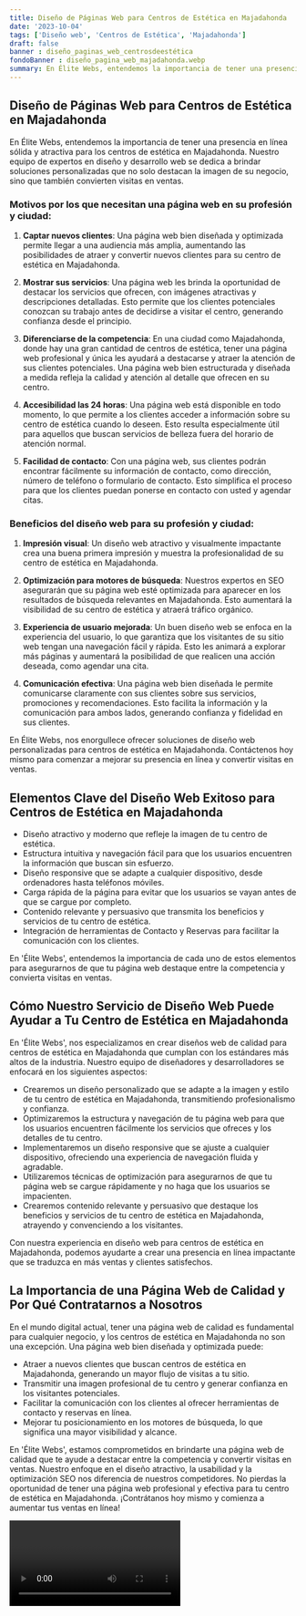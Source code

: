 ```yaml
---
title: Diseño de Páginas Web para Centros de Estética en Majadahonda
date: '2023-10-04'
tags: ['Diseño web', 'Centros de Estética', 'Majadahonda']
draft: false
banner : diseño_paginas_web_centrosdeestética
fondoBanner : diseño_pagina_web_majadahonda.webp
summary: En Élite Webs, entendemos la importancia de tener una presencia en línea sólida y atractiva para los centros de estética en Majadahonda. Nuestro equipo de expertos en diseño y desarrollo web se dedica a brindar soluciones personalizadas que no solo destacan la imagen de su negocio, sino que también convierten visitas en ventas.
---
```


## Diseño de Páginas Web para Centros de Estética en Majadahonda

En Élite Webs, entendemos la importancia de tener una presencia en línea sólida y atractiva para los centros de estética en Majadahonda. Nuestro equipo de expertos en diseño y desarrollo web se dedica a brindar soluciones personalizadas que no solo destacan la imagen de su negocio, sino que también convierten visitas en ventas.

### Motivos por los que necesitan una página web en su profesión y ciudad:

1. **Captar nuevos clientes**: Una página web bien diseñada y optimizada permite llegar a una audiencia más amplia, aumentando las posibilidades de atraer y convertir nuevos clientes para su centro de estética en Majadahonda.

2. **Mostrar sus servicios**: Una página web les brinda la oportunidad de destacar los servicios que ofrecen, con imágenes atractivas y descripciones detalladas. Esto permite que los clientes potenciales conozcan su trabajo antes de decidirse a visitar el centro, generando confianza desde el principio.

3. **Diferenciarse de la competencia**: En una ciudad como Majadahonda, donde hay una gran cantidad de centros de estética, tener una página web profesional y única les ayudará a destacarse y atraer la atención de sus clientes potenciales. Una página web bien estructurada y diseñada a medida refleja la calidad y atención al detalle que ofrecen en su centro.

4. **Accesibilidad las 24 horas**: Una página web está disponible en todo momento, lo que permite a los clientes acceder a información sobre su centro de estética cuando lo deseen. Esto resulta especialmente útil para aquellos que buscan servicios de belleza fuera del horario de atención normal.

5. **Facilidad de contacto**: Con una página web, sus clientes podrán encontrar fácilmente su información de contacto, como dirección, número de teléfono o formulario de contacto. Esto simplifica el proceso para que los clientes puedan ponerse en contacto con usted y agendar citas.

### Beneficios del diseño web para su profesión y ciudad:

1. **Impresión visual**: Un diseño web atractivo y visualmente impactante crea una buena primera impresión y muestra la profesionalidad de su centro de estética en Majadahonda.

2. **Optimización para motores de búsqueda**: Nuestros expertos en SEO asegurarán que su página web esté optimizada para aparecer en los resultados de búsqueda relevantes en Majadahonda. Esto aumentará la visibilidad de su centro de estética y atraerá tráfico orgánico.

3. **Experiencia de usuario mejorada**: Un buen diseño web se enfoca en la experiencia del usuario, lo que garantiza que los visitantes de su sitio web tengan una navegación fácil y rápida. Esto les animará a explorar más páginas y aumentará la posibilidad de que realicen una acción deseada, como agendar una cita.

4. **Comunicación efectiva**: Una página web bien diseñada le permite comunicarse claramente con sus clientes sobre sus servicios, promociones y recomendaciones. Esto facilita la información y la comunicación para ambos lados, generando confianza y fidelidad en sus clientes.

En Élite Webs, nos enorgullece ofrecer soluciones de diseño web personalizadas para centros de estética en Majadahonda. Contáctenos hoy mismo para comenzar a mejorar su presencia en línea y convertir visitas en ventas.

<GifSeo />

<Cta />

## Elementos Clave del Diseño Web Exitoso para Centros de Estética en Majadahonda

- Diseño atractivo y moderno que refleje la imagen de tu centro de estética.
- Estructura intuitiva y navegación fácil para que los usuarios encuentren la información que buscan sin esfuerzo.
- Diseño responsive que se adapte a cualquier dispositivo, desde ordenadores hasta teléfonos móviles.
- Carga rápida de la página para evitar que los usuarios se vayan antes de que se cargue por completo.
- Contenido relevante y persuasivo que transmita los beneficios y servicios de tu centro de estética.
- Integración de herramientas de Contacto y Reservas para facilitar la comunicación con los clientes.

En 'Élite Webs', entendemos la importancia de cada uno de estos elementos para asegurarnos de que tu página web destaque entre la competencia y convierta visitas en ventas.

## Cómo Nuestro Servicio de Diseño Web Puede Ayudar a Tu Centro de Estética en Majadahonda

En 'Élite Webs', nos especializamos en crear diseños web de calidad para centros de estética en Majadahonda que cumplan con los estándares más altos de la industria. Nuestro equipo de diseñadores y desarrolladores se enfocará en los siguientes aspectos:

- Crearemos un diseño personalizado que se adapte a la imagen y estilo de tu centro de estética en Majadahonda, transmitiendo profesionalismo y confianza.
- Optimizaremos la estructura y navegación de tu página web para que los usuarios encuentren fácilmente los servicios que ofreces y los detalles de tu centro.
- Implementaremos un diseño responsive que se ajuste a cualquier dispositivo, ofreciendo una experiencia de navegación fluida y agradable.
- Utilizaremos técnicas de optimización para asegurarnos de que tu página web se cargue rápidamente y no haga que los usuarios se impacienten.
- Crearemos contenido relevante y persuasivo que destaque los beneficios y servicios de tu centro de estética en Majadahonda, atrayendo y convenciendo a los visitantes.

Con nuestra experiencia en diseño web para centros de estética en Majadahonda, podemos ayudarte a crear una presencia en línea impactante que se traduzca en más ventas y clientes satisfechos.

## La Importancia de una Página Web de Calidad y Por Qué Contratarnos a Nosotros

En el mundo digital actual, tener una página web de calidad es fundamental para cualquier negocio, y los centros de estética en Majadahonda no son una excepción. Una página web bien diseñada y optimizada puede:

- Atraer a nuevos clientes que buscan centros de estética en Majadahonda, generando un mayor flujo de visitas a tu sitio.
- Transmitir una imagen profesional de tu centro y generar confianza en los visitantes potenciales.
- Facilitar la comunicación con los clientes al ofrecer herramientas de contacto y reservas en línea.
- Mejorar tu posicionamiento en los motores de búsqueda, lo que significa una mayor visibilidad y alcance.

En 'Élite Webs', estamos comprometidos en brindarte una página web de calidad que te ayude a destacar entre la competencia y convertir visitas en ventas. Nuestro enfoque en el diseño atractivo, la usabilidad y la optimización SEO nos diferencia de nuestros competidores. No pierdas la oportunidad de tener una página web profesional y efectiva para tu centro de estética en Majadahonda. ¡Contrátanos hoy mismo y comienza a aumentar tus ventas en línea!

<Video />

<CtaBot job='Centros de Estética' city='Majadahonda'/>

<Gmaps query='Majadahonda+españa+maps' />